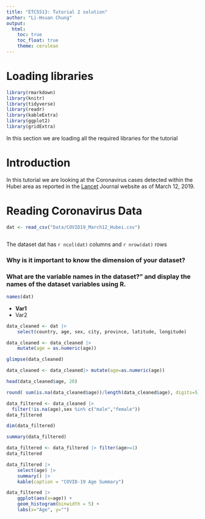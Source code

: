 ```yaml
---
title: "ETC5513: Tutorial 2 solution"
author: "Li-Hsuan Chung"
output:
  html:
    toc: true
    toc_float: true
    theme: cerulean
---
```


# Loading libraries

```r
library(rmarkdown)
library(knitr)
library(tidyverse)
library(readr)
library(kableExtra)
library(ggplot2)
library(gridExtra)
```

In this section we are loading all the required libraries for the tutorial

# Introduction

In this tutorial we are looking at the Coronavirus cases detected within the Hubei area as reported in the [Lancet](https://www.thelancet.com/coronavirus) Journal website as of March 12, 2019.

# Reading Coronavirus Data

```r
dat <- read_csv("Data/COVID19_March12_Hubei.csv")
```
```r

```

The dataset dat has `r ncol(dat)` columns and `r nrow(dat)` rows

### Why is it important to know the dimension of your dataset?

### What are the variable names in the dataset?” and display the names of the dataset variables using R.

```r
names(dat)
```

- **Var1**
- Var2

```r
data_cleaned <- dat |>
    select(country, age, sex, city, province, latitude, longitude)
```
```r
data_cleaned <- data_cleaned |>
    mutate(age = as.numeric(age))
```

```r
glimpse(data_cleaned)
```

```r
data_cleaned <- data_cleaned|> mutate(age=as.numeric(age))
```
```r
head(data_cleaned$age, 20)
```

```r
round( sum(is.na(data_cleaned$age))/length(data_cleaned$age), digits=5)
```

```r
data_filtered <- data_cleaned |>
  filter(!is.na(age),sex %in% c("male","female"))
data_filtered
```

```r
dim(data_filtered)
```

```r
summary(data_filtered)
```

```r
data_filtered <- data_filtered |> filter(age>=1)
data_filtered
```

```r
data_filtered |>
    select(age) |>
    summary() |>
    kable(caption = "COVID-19 Age Summary")
```



```r
data_filtered |>
    ggplot(aes(x=age)) +
    geom_histogram(binwidth = 5) +
    labs(x="Age", y="")
```


